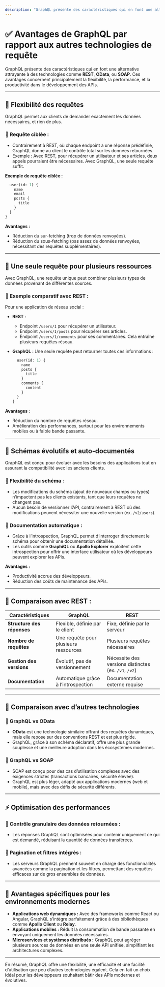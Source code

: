 ```yaml
---
description: "GraphQL présente des caractéristiques qui en font une alternative attrayante à des technologies comme REST, OData, ou SOAP. Ces avantages concernent principalement la flexibilité, la performance, et la productivité dans le développement des APIs."
---
```

# **✅ Avantages de GraphQL par rapport aux autres technologies de requête**

GraphQL présente des caractéristiques qui en font une alternative attrayante à des technologies comme **REST**, **OData**, ou **SOAP**. Ces avantages concernent principalement la flexibilité, la performance, et la productivité dans le développement des APIs.

---

## 🧬 **Flexibilité des requêtes**
GraphQL permet aux clients de demander exactement les données nécessaires, et rien de plus.

### 🧬 **Requête ciblée :**
- Contrairement à REST, où chaque endpoint a une réponse prédéfinie, GraphQL donne au client le contrôle total sur les données retournées.
- Exemple : Avec REST, pour récupérer un utilisateur et ses articles, deux appels pourraient être nécessaires. Avec GraphQL, une seule requête suffit.

**Exemple de requête ciblée :**
```graphql copy
  user(id: 1) {
    name
    email
    posts {
      title
    }
  }
}
```

**Avantages :**
- Réduction du sur-fetching (trop de données renvoyées).
- Réduction du sous-fetching (pas assez de données renvoyées, nécessitant des requêtes supplémentaires).

---

## 🔗 **Une seule requête pour plusieurs ressources**
Avec GraphQL, une requête unique peut combiner plusieurs types de données provenant de différentes sources.

### 🧬 **Exemple comparatif avec REST :**
Pour une application de réseau social :
- **REST** :
  - Endpoint `/users/1` pour récupérer un utilisateur.
  - Endpoint `/users/1/posts` pour récupérer ses articles.
  - Endpoint `/users/1/comments` pour ses commentaires.
  Cela entraîne plusieurs requêtes réseau.

- **GraphQL** :
  Une seule requête peut retourner toutes ces informations :
  ```graphql copy
    user(id: 1) {
      name
      posts {
        title
      }
      comments {
        content
      }
    }
  }
  ```

**Avantages :**
- Réduction du nombre de requêtes réseau.
- Amélioration des performances, surtout pour les environnements mobiles ou à faible bande passante.

---

## 🧱 **Schémas évolutifs et auto-documentés**
GraphQL est conçu pour évoluer avec les besoins des applications tout en assurant la compatibilité avec les anciens clients.

### 🧱 **Flexibilité du schéma :**
- Les modifications du schéma (ajout de nouveaux champs ou types) n’impactent pas les clients existants, tant que leurs requêtes ne changent pas.
- Aucun besoin de versionner l’API, contrairement à REST où des modifications peuvent nécessiter une nouvelle version (ex. `/v2/users`).

### 🧬 **Documentation automatique :**
- Grâce à l’introspection, GraphQL permet d’interroger directement le schéma pour obtenir une documentation détaillée.
- Les outils comme **GraphiQL** ou **Apollo Explorer** exploitent cette introspection pour offrir une interface utilisateur où les développeurs peuvent explorer les APIs.

**Avantages :**
- Productivité accrue des développeurs.
- Réduction des coûts de maintenance des APIs.

---

## 🧬 **Comparaison avec REST :**
| **Caractéristiques**       | **GraphQL**                             | **REST**                       |
|-----------------------------|-----------------------------------------|---------------------------------|
| **Structure des réponses**  | Flexible, définie par le client        | Fixe, définie par le serveur   |
| **Nombre de requêtes**      | Une requête pour plusieurs ressources  | Plusieurs requêtes nécessaires |
| **Gestion des versions**    | Évolutif, pas de versionnement         | Nécessite des versions distinctes (ex. `/v1`, `/v2`) |
| **Documentation**           | Automatique grâce à l’introspection    | Documentation externe requise  |

---

## 🧬 **Comparaison avec d’autres technologies**

### 🧬 **GraphQL vs OData**
- **OData** est une technologie similaire offrant des requêtes dynamiques, mais elle repose sur des conventions REST et est plus rigide.
- GraphQL, grâce à son schéma déclaratif, offre une plus grande souplesse et une meilleure adoption dans les écosystèmes modernes.

### 🧬 **GraphQL vs SOAP**
- SOAP est conçu pour des cas d’utilisation complexes avec des exigences strictes (transactions bancaires, sécurité élevée).
- GraphQL est plus léger, adapté aux applications modernes (web et mobile), mais avec des défis de sécurité différents.

---

## ⚡ **Optimisation des performances**

### 🧬 **Contrôle granulaire des données retournées :**
- Les réponses GraphQL sont optimisées pour contenir uniquement ce qui est demandé, réduisant la quantité de données transférées.

### 🧬 **Pagination et filtres intégrés :**
- Les serveurs GraphQL prennent souvent en charge des fonctionnalités avancées comme la pagination et les filtres, permettant des requêtes efficaces sur de gros ensembles de données.

---

## 🧬 **Avantages spécifiques pour les environnements modernes**
- **Applications web dynamiques :** Avec des frameworks comme React ou Angular, GraphQL s’intègre parfaitement grâce à des bibliothèques comme **Apollo Client** ou **Relay**.
- **Applications mobiles :** Réduit la consommation de bande passante en envoyant uniquement les données nécessaires.
- **Microservices et systèmes distribués :** GraphQL peut agréger plusieurs sources de données en une seule API unifiée, simplifiant les architectures complexes.

---

En résumé, GraphQL offre une flexibilité, une efficacité et une facilité d’utilisation que peu d’autres technologies égalent. Cela en fait un choix idéal pour les développeurs souhaitant bâtir des APIs modernes et évolutives.